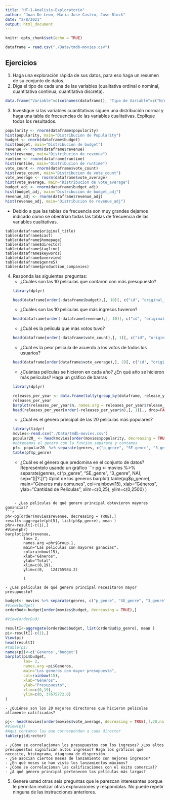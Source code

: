```yaml
---
title: "HT-1-Analisis-Exploratorio"
author: "Juan De Leon, Maria Jose Castro, Jose Block"
date: "2/8/2021"
output: html_document
---
```


```r
knitr::opts_chunk$set(echo = TRUE)
```

```r
dataframe = read.csv("./Data/tmdb-movies.csv")
```

## Ejercicios

1. Haga una exploración rápida de sus datos, para eso haga un resumen de su conjunto de datos.
2. Diga el tipo de cada una de las variables (cualitativa ordinal o nominal, cuantitativa continua, cuantitativa discreta).
```r
data.frame("Variable"=c(colnames(dataframe)), "Tipo de Variable"=c("N/A", "N/A", "Cuantitativa Continua", "Cuantitativa Discreta", "Cuantitativa Discreta", "Cualitativa Nominal", "Cualitativa Nominal", "Cualitativa Nominal", "Cualitativa Nominal", "Cualitativa Nominal", "Cualitativa Nominal", "Cualitativa Nominal", "Cuantitativa Discreta", "Cualitativa Nominal", "Cualitativa Nominal", "Cuantitativa Discreta", "Cuantitativa Discreta", "Cuantitativa Continua", "Cuantitativa Discreta", "Cuantitativa Continua", "Cuantitativa Continua"))
```
3. Investigue si las variables cuantitativas siguen una distribución normal y haga una tabla de frecuencias de las variables cualitativas. Explique todos los resultados.

```r
popularity <- rnorm(dataframe$popularity)
hist(popularity, main="Distribucion de Popularity")
budget <- rnorm(dataframe$budget)
hist(budget, main="Distribucion de budget")
revenue <- rnorm(dataframe$revenue)
hist(revenue, main="Distribucion de revenue")
runtime <- rnorm(dataframe$runtime)
hist(runtime, main="Distribucion de runtime")
vote_count <- rnorm(dataframe$vote_count)
hist(vote_count, main="Distribucion de vote_count")
vote_average <- rnorm(dataframe$vote_average)
hist(vote_average, main="Distribucion de vote_average")
budget_adj <- rnorm(dataframe$budget_adj)
hist(budget_adj, main="Distribucion de budget_adj")
revenue_adj <- rnorm(dataframe$revenue_adj)
hist(revenue_adj, main="Distribucion de revenue_adj")
```

* Debido a que las tablas de frecuencia son muy grandes dejamos indicado como se obentrian todas las tablas de frecuencia de las variables cualitativas.

```
table(dataframe$original_title)
table(dataframe$cast)
table(dataframe$homepage)
table(dataframe$director)
table(dataframe$tagline)
table(dataframe$keywords)
table(dataframe$overview)
table(dataframe$genreS)
table(dataframe$production_companies)
```

4. Responda las siguientes preguntas:
    - ¿Cuáles son las 10 películas que contaron con más presupuesto?
    ```r
    library(dplyr)
    ```
    ```r
    head(dataframe[order(-dataframe$budget),], 10)[, c("id", "original_title", "budget"), drop=FALSE]
    ```
    - ¿Cuáles son las 10 películas que más ingresos tuvieron?
    ```r
    head(dataframe[order(-dataframe$revenue),], 10)[, c("id", "original_title", "revenue"), drop=FALSE]
    ```
    - ¿Cuál es la película que más votos tuvo?
    ```r
    head(dataframe[order(-dataframe$vote_count),], 1)[, c("id", "original_title", "vote_count"), drop=FALSE]
    ```
    - ¿Cuál es la peor película de acuerdo a los votos de todos los usuarios?
    ```r
    head(dataframe[order(dataframe$vote_average),], 2)[, c("id", "original_title", "vote_average"), drop=FALSE]
    ```
    - ¿Cuántas películas se hicieron en cada año? ¿En qué año se hicieron más películas? Haga un gráfico de barras
    ```r
    library(dplyr)
    ```
    ```r
    releases_per_year <- data.frame(tally(group_by(dataframe, release_year)))
    releases_per_year
    barplot(releases_per_year$n, names.arg = releases_per_year$release_year)
    head(releases_per_year[order(-releases_per_year$n),], 1)[,, drop=FALSE]
    ```
    - ¿Cuál es el género principal de las 20 películas más populares?
```r
library(tidyr)
movies<-read.csv("./Data/tmdb-movies.csv")
popular20_ <- head(movies[order(movies$popularity, decreasing = TRUE),],20)
#obtenemos el genero con la funcion separate y contamos
pf<- popular20_ %>% separate(genres, c("p_genre", "SE_genre", "3_genre", NA), sep="([|?:])")
table(pf$p_genre)
```
    
    - ¿Cuál es el género que predomina en el conjunto de datos? Represéntelo usando un gráfico
```r
pg <- movies %>% separate(genres, c("p_genre", "SE_genre", "3_genre", NA), sep="([|?:])")
#plot de los generos
barplot(
  table(pg$p_genre),
  main="Géneros más comunes",
  col=rainbow(15),
  xlab="Géneros",  
  ylab="Cantidad de Peliculas",
  xlim=c(0,25),
  ylim=c(0,2500)
  )

```
    
    - ¿Las películas de qué genero principal obtuvieron mayores ganancias?
```r
ph<-pg[order(movies$revenue, decreasing = TRUE),]
result<-aggregate(ph[5], list(ph$p_genre), mean )
phr<-result[-c(1),]
#View(phr)
barplot(phr$revenue,
        las= 2,
        names.arg =phr$Group.1,
        main="Las peliculas con mayores ganacias",
        col=rainbow(15),
        xlab="Géneros",  
        ylab="Total",
        xlim=c(0,19),
        ylim=c(0,	124755984.2)
        
        )
```
    
    - ¿Las películas de qué genero principal necesitaron mayor presupuesto?
```r
budget<- movies %>% separate(genres, c("p_genre", "SE_genre", "3_genre", NA),)
#View(budget)
orderBud<-budget[order(movies$budget, decreasing = TRUE),]

#View(orderBud)
```


```r
resultI<-aggregate(orderBud$budget, list(orderBud$p_genre), mean )
pi<-resultI[-c(1),]
View(pi)
head(resultI)
#table(pi)
names(pi)<-c('Generos','budget')
barplot(pi$budget,
        las= 2,
        names.arg =pi$Generos,
        main="Los generos con mayor presupuesto",
        col=rainbow(15),
        xlab="Géneros",  
        ylab="Presupuesto",
        xlim=c(0,19),
        ylim=c(0, 37675772.0)
)
```
    
    - ¿Quiénes son los 20 mejores directores que hicieron películas altamente calificadas?
```r
pj<- head(movies[order(movies$vote_average, decreasing = TRUE),],20,na.rm = TRUE)
#View(pj)
#Aqui contamos las que corresponden a cada director
table(pj$director)
```
    
    - ¿Cómo se correlacionan los presupuestos con los ingresos? ¿Los altos presupuestos significan altos ingresos? Haga los gráficos que necesite, histograma, diagrama de dispersión
    - ¿Se asocian ciertos meses de lanzamiento con mejores ingresos?
    - ¿En qué meses se han visto los lanzamientos máximos?
    - ¿Cómo se correlacionan las calificaciones con el éxito comercial?
    - ¿A qué género principal pertenecen las películas más largas?
5. Genere usted otras seis preguntas que le parezcan interesantes porque le permitan realizar otras exploraciones y respóndalas. No puede repetir ninguna de las instrucciones anteriores.
    